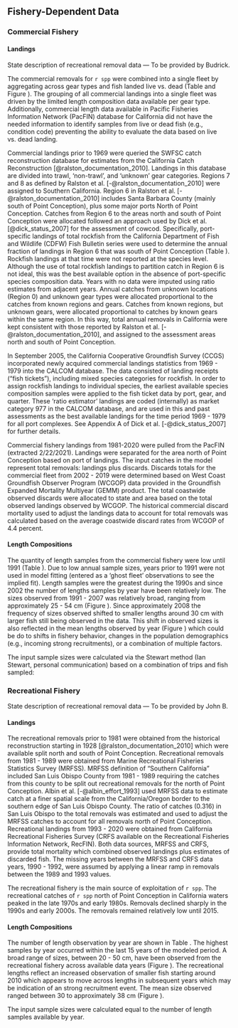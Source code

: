 ## Fishery-Dependent Data

### Commercial Fishery

#### Landings

State description of recreational removal data --- To be provided by Budrick.

The commercial removals for `r spp` were combined into a single fleet by aggregating across gear types and fish landed live vs. dead (Table \ref{tab:allcatches} and Figure \ref{fig:catch}). The grouping of all commercial landings into a single fleet was driven by the limited length composition data available per gear type.  Additionally, commercial length data available in Pacific Fisheries Information Network (PacFIN) database for California did not have the needed information to identify samples from live or dead fish (e.g., condition code) preventing the ability to evaluate the data based on live vs. dead landing.  

Commercial landings prior to 1969 were queried the SWFSC catch reconstruction database for estimates from the California Catch Reconstruction [@ralston_documentation_2010]. Landings in this database are divided into trawl, 'non-trawl', and 'unknown' gear categories. Regions 7 and 8 as defined by Ralston et al. [-@ralston_documentation_2010] were assigned to Southern California. Region 6 in Ralston et al. [-@ralston_documentation_2010] includes Santa Barbara County (mainly south of Point Conception), plus some major ports North of Point Conception. Catches from Region 6 to the areas north and south of Point Conception were allocated followed an approach used by Dick et al. [@dick_status_2007] for the assessment of cowcod. Specifically, port-specific landings of total rockfish from the California Department of Fish and Wildlife (CDFW) Fish Bulletin series were used to determine the annual fraction of landings in Region 6 that was south of Point Conception (Table \ref{tab:com-ratio}). Rockfish landings at that time were not reported at the species level. Although the use of total rockfish landings to partition catch in Region 6 is not ideal, this was the best available option in the absence of port-specific species composition data. Years with no data were imputed using ratio estimates from adjacent years. Annual catches from unknown locations (Region 0) and unknown gear types were allocated proportional to the catches from known regions and gears. Catches from known regions, but unknown gears, were allocated proportional to catches by known gears within the same region. In this way, total annual removals in California were kept consistent with those reported by Ralston et al. [-@ralston_documentation_2010], and assigned to the assessment areas north and south of Point Conception.

In September 2005, the California Cooperative Groundfish Survey (CCGS) incorporated newly acquired commercial landings statistics from 1969 - 1979 into the CALCOM database. The data consisted of landing receipts ("fish tickets"), including mixed species categories for rockfish. In order to assign rockfish landings to individual species, the earliest available species composition samples were applied to the fish ticket data by port, gear, and quarter. These 'ratio estimator' landings are coded (internally) as market category 977 in the CALCOM database, and are used in this and past assessments as the best available landings for the time period 1969 - 1979 for all port complexes.  See Appendix A of Dick et al. [-@dick_status_2007] for further details.
 
Commercial fishery landings from 1981-2020 were pulled from the PacFIN (extracted 2/22/2021). Landings were separated for the area north of Point Conception based on port of landings. The input catches in the model represent total removals: landings plus discards. Discards totals for the commercial fleet from 2002 - 2019 were determined based on West Coast Groundfish Observer Program (WCGOP) data provided in the Groundfish Expanded Mortality Multiyear (GEMM) product. The total coastwide observed discards were allocated to state and area based on the total observed landings observed by WCGOP. The historical commercial discard mortality used to adjust the landings data to account for total removals was calculated based on the average coastwide discard rates from WCGOP of 4.4 percent.

#### Length Compositions 

The quantity of length samples from the commercial fishery were low until 1991 (Table \ref{tab:com-len-samps}). Due to low annual sample sizes, years prior to 1991 were not used in model fitting (entered as a 'ghost fleet' observations to see the implied fit). Length samples were the greatest during the 1990s and since 2002 the number of lengths samples by year have been relatively low. The sizes observed from 1991 - 2007 was relatively broad, ranging from approximately 25 - 54 cm (Figure \ref{fig:com-len-data}).  Since approximately 2008 the frequency of sizes observed shifted to smaller lengths around 30 cm with larger fish still being observed in the data. This shift in observed sizes is also reflected in the mean lengths observed by year (Figure \ref{fig:mean-com-len-data}) which could be do to shifts in fishery behavior, changes in the population demographics (e.g., incoming strong recruitments), or a combination of multiple factors. 

The input sample sizes were calculated via the Stewart method (Ian Stewart, personal communication) based on a combination of trips and fish sampled:

\begin{centering}

Input effN = $N_{\text{trips}} + 0.138 * N_{\text{fish}}$ if $N_{\text{fish}}/N_{\text{trips}}$ is $<$ 44

Input effN = $7.06 * N_{\text{trips}}$ if $N_{\text{fish}}/N_{\text{trips}}$ is $\geq$ 44

\end{centering}


### Recreational Fishery

State description of recreational removal data --- To be provided by John B. 

#### Landings

The recreational removals prior to 1981 were obtained from the historical reconstruction starting in 1928 [@ralston_documentation_2010] which were available split north and south of Point Conception. Recreational removals from 1981 - 1989 were obtained from Marine Recreational Fisheries Statistics Survey (MRFSS). MRFSS definition of "Southern California" included San Luis Obispo County from 1981 - 1989 requiring the catches from this county to be split out recreational removals for the north of Point Conception. Albin et al. [-@albin_effort_1993] used MRFSS data to estimate catch at a finer spatial scale from the California/Oregon border to the southern edge of San Luis Obispo County. The ratio of catches (0.316) in San Luis Obispo to the total removals was estimated and used to adjust the MRFSS catches to account for all removals north of Point Conception. Recreational landings from 1993 - 2020 were obtained from California Recreational Fisheries Survey (CRFS available on the Recreational Fisheries Information Network, RecFIN). Both data sources, MRFSS and CRFS, provide total mortality which combined observed landings plus estimates of discarded fish. The missing years between the MRFSS and CRFS data years, 1990 - 1992, were assumed by applying a linear ramp in removals between the 1989 and 1993 values. 

The recreational fishery is the main source of exploitation of `r spp`. The recreational catches of `r spp` north of Point Conception in California waters peaked in the late 1970s and early 1980s. Removals declined sharply in the 1990s and early 2000s.  The removals remained relatively low until 2015.  

#### Length Compositions

The number of length observation by year are shown in Table \ref{tab:len-samps}. The highest samples by year occurred within the last 15 years of the modeled period. A broad range of sizes, between 20 - 50 cm, have been observed from the recreational fishery across available data years (Figure \ref{fig:rec-len-data}). The recreational lengths reflect an increased observation of smaller fish starting around 2010 which appears to move across lengths in subsequent years which may be indication of an strong recruitment event.  The mean size observed ranged between 30 to approximately 38 cm (Figure \ref{fig:mean-rec-len-data}).

The input sample sizes were calculated equal to the number of length samples available by year. 
